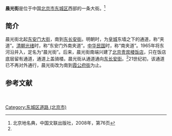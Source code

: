 {{Infobox China Road
|路牌类型 = Beijing
|道路方向 = NS
|中文道路名称 = 晨光街
|道路名称拼音 = CHENGUANG JIE
|图片 =
|图片说明 = 
|道路属性 = 
|道路总长度 = 
|车速限制 = 
|行车线数量 = 
|所在地区 = [[北京市|北京市]][[东城区_(北京市)|东城区]]
|起点 =[[霞公府街|霞公府街]]
|终点 =[[东安门大街|东安门大街]]
|路段主要建筑 =
}}

'''晨光街'''是位于中国[[北京市|北京市]][[东城区_(北京市)|东城区]]西部的一条大街。<ref name=bjdmd>北京地名典，中国文联出版社，2008年，第76页</ref>

==简介==
晨光街北起[[东安门大街|东安门大街]]，南到[[东长安街|东长安街]]。明朝时，为[[北京皇城|皇城]]东墙之下的通道，称“夹道”。[[清朝|清朝]][[光绪|光绪]]时，称“东安门外南夹道”。[[中华民国|中华民国]]时，称“南夹道”。1965年将东河沿并入，定名为“晨光街”。后来，晨光街南端兴建了[[北京贵宾楼饭店|北京贵宾楼饭店]]，只在饭店底层留有通道，通道上盖骑楼。晨光街从通道通向[[东长安街|东长安街]]。<ref name=bjdmd/>21世纪初，该通道已不再对外通行，晨光街改为南到[[霞公府街|霞公府街]]为止。

==参考文献==
{{reflist}}

[[Category:东城区道路_(北京市)|Category:东城区道路 (北京市)]]　